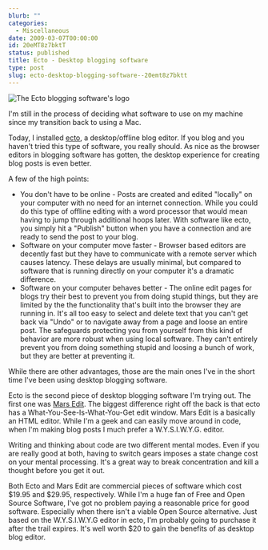```yaml
---
blurb: ""
categories:
  - Miscellaneous
date: 2009-03-07T00:00:00
id: 20eMT8z7bktT
status: published
title: Ecto - Desktop blogging software
type: post
slug: ecto-desktop-blogging-software--20emt8z7bktt
---
```


<Img src="ecto_logo_2009_03.png" alt="The Ecto blogging software's logo" />

I'm still in the process of deciding what software to use on my machine since my transition back to using a Mac. 

Today, I installed [ecto](https://illuminex.com/ecto/), a desktop/offline blog editor. If you blog and you haven't tried this type of software, you really should. As nice as the browser editors in blogging software has gotten, the desktop experience for creating blog posts is even better.

A few of the high points:

- You don't have to be online - Posts are created and edited "locally" on your computer with no need for an internet connection. While you could do this type of offline editing with a word processor that would mean having to jump through additional hoops later. With software like ecto, you simply hit a "Publish" button when you have a connection and are ready to send the post to your blog.
- Software on your computer move faster - Browser based editors are decently fast but they have to communicate with a remote server which causes latency. These delays are usually minimal, but compared to software that is running directly on your computer it's a dramatic difference.  
- Software on your computer behaves better - The online edit pages for blogs try their best to prevent you from doing stupid things, but they are limited by the the functionality that's built into the browser they are running in. It's all too easy to select and delete text that you can't get back via "Undo" or to navigate away from a page and loose an entire post. The safeguards protecting you from yourself from this kind of behavior are more robust when using local software. They can't entirely prevent you from doing something stupid and loosing a bunch of work, but they are better at preventing it.

While there are other advantages, those are the main ones I've in the short time I've been using desktop blogging software.


Ecto is the second piece of desktop blogging software I'm trying out. The first one was [Mars Edit](https://redsweater.com/marsedit/). The biggest difference right off the back is that ecto has a What-You-See-Is-What-You-Get edit window. Mars Edit is a basically an HTML editor. While I'm a geek and can easily move around in code, when I'm making blog posts I much prefer a W.Y.S.I.W.Y.G. editor.

Writing and thinking about code are two different mental modes. Even if you are really good at both, having to switch gears imposes a state change cost on your mental processing. It's a great way to break concentration and kill a thought before you get it out.

Both Ecto and Mars Edit are commercial pieces of software which cost $19.95 and $29.95, respectively. While I'm a huge fan of Free and Open Source Software, I've got no problem paying a reasonable price for good software. Especially when there isn't a viable Open Source alternative. Just based on the W.Y.S.I.W.Y.G editor in ecto, I'm probably going to purchase it after the trail expires. It's well worth $20 to gain the benefits of as desktop blog editor.
